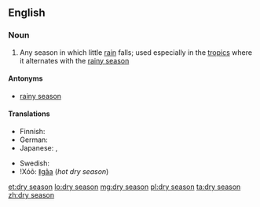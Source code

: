 {{wikipedia}}
==English==

===Noun===
{{en-noun|sg=[[dry]] [[season]]}}

# Any season in which little [[rain]] falls; used especially in the [[tropic]]s where it alternates with the [[rainy season]]

====Antonyms====
* [[rainy season]]

====Translations====
{{trans-top|season}}
* Finnish: {{t-|fi|kuiva kausi}}
* German: {{t|de|Trockenzeit|f}}
* Japanese: {{t-|ja|乾季|tr=kanki}}, {{t-|ja|乾期|tr=kanki}}
{{trans-mid}}
* Swedish: {{t|sv|torrperiod|c}}
* !Xóõ: [[ǁgâa]] (''hot dry season'')
{{trans-bottom}}

[[et:dry season]]
[[lo:dry season]]
[[mg:dry season]]
[[pl:dry season]]
[[ta:dry season]]
[[zh:dry season]]